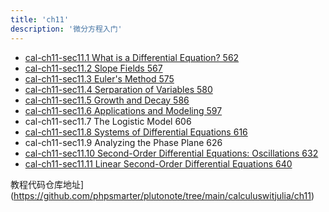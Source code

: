 ```yaml
---
title: 'ch11'
description: '微分方程入门'
---
```




- [cal-ch11-sec11.1 What is a Differential Equation? 562 ](https://phpsmarter.github.io/cal-ch11/ch11/cal-ch11-sec11.1.html) 
- [cal-ch11-sec11.2 Slope Fields 567](https://phpsmarter.github.io/cal-ch11/ch11/cal-ch11-sec11.2.html) 
- [cal-ch11-sec11.3 Euler's Method 575](https://phpsmarter.github.io/cal-ch11/ch11/cal-ch11-sec11.3.html)  
- [cal-ch11-sec11.4 Serparation of Variables 580](https://phpsmarter.github.io/cal-ch11/ch11/cal-ch11-sec11.4.html) 
- [cal-ch11-sec11.5 Growth and Decay 586](https://phpsmarter.github.io/cal-ch11/ch11/cal-ch11-sec11.5.html)  
- [cal-ch11-sec11.6 Applications and Modeling 597](https://phpsmarter.github.io/cal-ch11/ch11/cal-ch11-sec11.6.html)
- cal-ch11-sec11.7 The Logistic Model 606  
- [cal-ch11-sec11.8 Systems of Differential Equations 616](https://phpsmarter.github.io/cal-ch11/ch11/cal-ch11-sec11.8-2.html)  
- cal-ch11-sec11.9 Analyzing the Phase Plane 626  
- [cal-ch11-sec11.10 Second-Order Differential Equations: Oscillations 632](https://phpsmarter.github.io/cal-ch11/ch11/cal-ch11-sec11.10.html)  
- [cal-ch11-sec11.11 Linear Second-Order Differential Equations 640](https://phpsmarter.github.io/cal-ch11/ch11/cal-ch11-sec11.1.html)  

  



教程代码仓库地址](https://github.com/phpsmarter/plutonote/tree/main/calculuswitjulia/ch11)